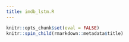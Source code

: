 ```yaml
---
title: imdb_lstm.R
---
```


```r
knitr::opts_chunk$set(eval = FALSE)
knitr::spin_child(rmarkdown::metadata$title)
```

